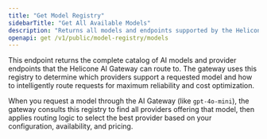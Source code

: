 ```yaml
---
title: "Get Model Registry"
sidebarTitle: "Get All Available Models"
description: "Returns all models and endpoints supported by the Helicone AI Gateway"
openapi: get /v1/public/model-registry/models
---
```


This endpoint returns the complete catalog of AI models and provider endpoints that the Helicone AI Gateway can route to. The gateway uses this registry to determine which providers support a requested model and how to intelligently route requests for maximum reliability and cost optimization.

When you request a model through the AI Gateway (like `gpt-4o-mini`), the gateway consults this registry to find all providers offering that model, then applies routing logic to select the best provider based on your configuration, availability, and pricing.